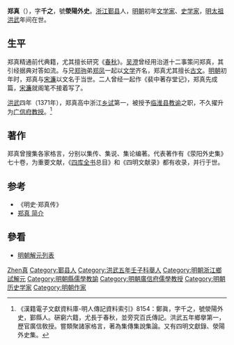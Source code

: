 '''郑真'''（{{bd|？||？}}），字'''千之'''，號'''滎陽外史'''。[[浙江|浙江]][[鄞县|鄞县]]人，[[明朝|明朝]]初年[[文学家|文学家]]、[[史学家|史学家]]，[[明太祖|明太祖]][[洪武|洪武]]年间在世。

==生平==
郑真精通前代典籍，尤其擅长研究《[[春秋时期|春秋]]》。[[吴澄|吴澄]]曾经用治道十二事策问郑真，其引经据典对答如流。与兄[[郑驹|郑驹]]弟[[郑凤|郑凤]]一起以[[文学|文学]]齐名，郑真尤其擅长[[古文|古文]]。[[明朝|明朝]]初年时，郑真与[[宋濂|宋濂]]以文名于当世。二人曾经一起作《裴中著存堂记》，郑真先成篇，[[宋濂|宋濂]]就阁笔不接着写了。

[[洪武|洪武]]四年（1371年），郑真高中浙江[[乡试|乡试]]第一，被授予[[临淮县|临淮县]][[教谕|教谕]]之职，不久擢升为[[广信府|广信府]][[教授|教授]]。<ref>《漢籍電子文獻資料庫-明人傳記資料索引》8154：鄭眞，字千之，號滎陽外史，鄞縣人。硏窮六籍，尤長于春秋，並旁究百氏傳記。洪武五年鄉擧第一，歷官廣信敎授。嘗類聚諸家格言，著為集傳集說集論。又有四明文獻錄、滎陽外史集。</ref>

==著作==
郑真曾搜集各家格言，分别以集传、集说、集论编著。代表著作有《荥阳外史集》七十卷，为重要文献，《[[四库全书|四库全书]]总目》和《四明文献录》都有收录，并行于世。

==参考==
{{reflist}}
* 《明史·郑真传》
* [https://web.archive.org/web/20070928150935/http://www.cn-mil.com/23/5/20070604192900.html 郑真 简介]

==參看==
*[[明朝解元列表|明朝解元列表]]

{{Authority control}}

{{DEFAULTSORT:Zheng鄭真}}
[[Category:郑姓|Zhen真]]
[[Category:鄞县人|Category:鄞县人]]
[[Category:洪武五年壬子科舉人|Category:洪武五年壬子科舉人]]
[[Category:明朝浙江鄉試解元|Category:明朝浙江鄉試解元]]
[[Category:明朝縣儒學教諭|Category:明朝縣儒學教諭]]
[[Category:明朝廣信府儒學教授|Category:明朝廣信府儒學教授]]
[[Category:明朝历史学家|Category:明朝历史学家]]
[[Category:明朝作家|Category:明朝作家]]


{{明朝人物小作品}}